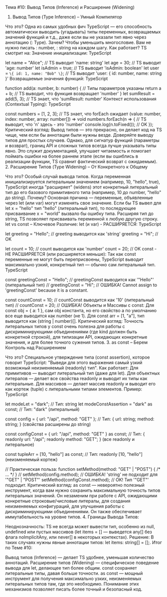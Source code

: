 Тема #10: Вывод Типов (Inference) и Расширение (Widening)

1. Вывод Типов (Type Inference) – Умный Компилятор

Что это? Одна из самых удобных фич TypeScript — его способность автоматически выводить (угадывать) типы переменных, возвращаемых значений функций и т.д., даже если вы не указали тип явно через аннотацию (: Type).
Зачем? Чтобы уменьшить многословие. Вам не нужно писать : number, : string на каждом шагу.
Как работает? TS смотрит на:
Значение инициализации:
TypeScript

let name = "Alice"; // TS выводит 'name: string'
let age = 30;      // TS выводит 'age: number'
let isAdmin = true; // TS выводит 'isAdmin: boolean'
let user = `\{ id: 1, name: "Bob" \}`; // TS выводит 'user: \{ id: number, name: string \}'
Возвращаемые значения функций:
TypeScript

function add(a: number, b: number) { // Типы параметров указаны
  return a + b; // TS выводит, что функция возвращает 'number'
}
let sumResult = add(5, 3); // TS знает, что 'sumResult: number'
Контекст использования (Contextual Typing):
TypeScript

const numbers = [1, 2, 3];
// TS знает, что forEach ожидает (value: number, index: number, array: number[]) => void
numbers.forEach(n => { // TS выводит, что 'n' здесь - это 'number'
  console.log(n.toFixed()); // OK
});
Критический взгляд: Вывод типов — это прекрасно, он делает код на TS чище, чем если бы аннотации были нужны везде. Доверяйте выводу типов для простых случаев. Однако, для сигнатур функций (параметры и возврат), границ API и сложных типов всегда лучше указывать типы явно. Это служит документацией, улучшает читаемость и помогает поймать ошибки на более раннем этапе (если вы ошиблись в реализации функции, TS сравнит фактический возврат с ожидаемым).
2. Расширение Типов (Type Widening) – От Конкретного к Общему

Что это? Особый случай вывода типов. Когда переменная инициализируется литеральным значением (например, 10, "hello", true), TypeScript иногда "расширяет" (widens) этот конкретный литеральный тип до его базового примитивного типа (например, 10 до number, "hello" до string).
Почему? Основная причина — переменные, объявленные через let (или var) могут изменять свое значение. Если бы TS вывел для let x = "hello" тип "hello" (литеральный тип), то последующее присваивание x = "world" вызвало бы ошибку типа. Расширяя тип до string, TS позволяет присваивать переменной x любую другую строку.
let vs const – Ключевое Различие:
let (и var) - РАСШИРЯЕТСЯ:
TypeScript

let greeting = "Hello"; // greeting выводится как 'string'
greeting = "Hi"; // OK

let count = 10; // count выводится как 'number'
count = 20; // OK
const - НЕ РАСШИРЯЕТСЯ (или расширяется меньше): Так как const переменные не могут быть переприсвоены, TypeScript выводит максимально узкий, конкретный тип — обычно сам литеральный тип.
TypeScript

const greetingConst = "Hello"; // greetingConst выводится как '"Hello"' (литеральный тип)
// greetingConst = "Hi"; // ОШИБКА! Cannot assign to 'greetingConst' because it is a constant.

const countConst = 10; // countConst выводится как '10' (литеральный тип)
// countConst = 20; // ОШИБКА!
Объекты и Массивы с const:
Для const obj = { a: 1 }, сам obj константа, но его свойство a по умолчанию все еще выводится как number (не 1).
Для const arr = [1, "a"], тип выводится как (string | number)[].
Критический взгляд: Точность литеральных типов у const очень полезна для работы с дискриминирующими объединениями (где kind должен быть конкретной строкой), для типизации API, ожидающих конкретные значения, и для более точного сужения типов.
3. as const – Берем Контроль над Расширением

Что это? Специальное утверждение типа (const assertion), которое говорит TypeScript: "Выведи для этого выражения самый узкий возможный неизменяемый (readonly) тип".
Как работает:
Для примитивов — выводит литеральный тип (даже для let).
Для объектных литералов — делает все свойства readonly и выводит их типы как литеральные.
Для массивов — делает массив readonly и выводит его как кортеж (tuple) с литеральными типами элементов.
Пример:
TypeScript

let modeLet = "dark"; // Тип: string
let modeConstAssertion = "dark" as const; // Тип: "dark" (литеральный)

const config = { url: "/api", method: "GET" };
// Тип: { url: string; method: string; } (свойства расширены до string)

const configConst = { url: "/api", method: "GET" } as const;
// Тип: { readonly url: "/api"; readonly method: "GET"; } (все readonly и литеральное)

const tupleArr = [10, "hello"] as const;
// Тип: readonly [10, "hello"] (неизменяемый кортеж)

// Практическая польза:
function setMethod(method: "GET" | "POST") { /* ... */ }
// setMethod(config.method); // ОШИБКА! 'string' не подходит для '"GET" | "POST"'
setMethod(configConst.method); // OK! Тип '"GET"' подходит.
Критический взгляд: as const — невероятно полезный инструмент, когда вам нужно сохранить максимальную точность типов литеральных значений. Он незаменим при работе с API, ожидающими конкретные строковые/числовые литералы, для создания неизменяемых конфигураций, для улучшения работы с дискриминирующими объединениями. Он также обеспечивает иммутабельность на уровне типов.
4. Границы Вывода Типов:

Неоднозначность: TS не всегда может вывести тип, особенно из null, undefined или пустых массивов (let items = [] — выведется any[] без флага noImplicitAny, или never[] в некоторых контекстах).
Решение: В таких случаях нужны явные аннотации типов: let items: string[] = [];.
Итог по Теме #10:

Вывод типов (Inference) — делает TS удобнее, уменьшая количество аннотаций. Расширение типов (Widening) — специфическое поведение вывода для let, делающее тип более общим. const сохраняет литеральные типы, давая больше точности. as const — мощный инструмент для получения максимально узких, неизменяемых литеральных типов там, где это необходимо. Понимание этих механизмов позволяет писать более точный и безопасный код.
